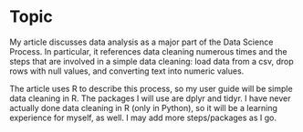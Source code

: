 # Topic

My article discusses data analysis as a major part of the Data Science Process. In particular, it references data cleaning numerous times and the steps that are involved in a simple data cleaning: load data from a csv, drop rows with null values, and converting text into numeric values.

The article uses R to describe this process, so my user guide will be simple data cleaning in R. The packages I will use are dplyr and tidyr. I have never actually done data cleaning in R (only in Python), so it will be a learning experience for myself, as well. I may add more steps/packages as I go.


